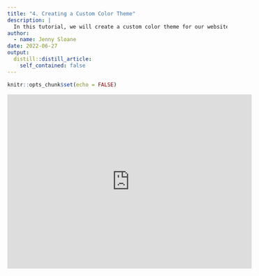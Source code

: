 ```yaml
---
title: "4. Creating a Custom Color Theme"
description: |
  In this tutorial, we will create a custom color theme for our website. We will update the website's font, color, text size, and even update the color of the interactive buttons on our homepage. 
author:
  - name: Jenny Sloane
date: 2022-06-27
output:
  distill::distill_article:
    self_contained: false
---
```


```r
knitr::opts_chunk$set(echo = FALSE)
```

<iframe width="560" height="400" src="https://www.youtube.com/embed/YqnoSI6desg" title="YouTube video player" frameborder="0" allow="accelerometer; autoplay; clipboard-write; encrypted-media; gyroscope; picture-in-picture" allowfullscreen></iframe>